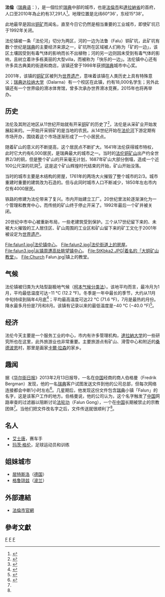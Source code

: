 {{世界文化遗产概要表
| site_img = Image:Stora stöten.jpg
| site_img_capt = 法伦大铜山矿区
| site_img_width = 250px
| zh_name = 法伦大铜山矿区
| en_name = Mining Area of the Great Copper Mountain in Falun
| fr_name = Zone d'exploitation minière de la grande montagne de cuivre de Falun
| country = 瑞典
| criterion_c = ii, iii, v
| rg_year = 2001年
| ex_rg_year = 
| Danger_year = 
| remarks = 
| org_url = http://whc.unesco.org/en/list/1027
| map_img = File:Falun in Sweden.png
| map_img_width = 200px
}}

'''法倫'''（[[瑞典语|瑞典语]]：'''{{lang|sv|Falun}}'''），是一個位於[[瑞典|瑞典]]中部的城市，也是[[法倫市|法倫市]]和[[達拉納省|達拉納省]]的首府，人口至2010年為止約有37,291人<ref name=scb>{{cite web |url=http://www.scb.se/Statistik/MI/MI0810/2010A01/Tatorternami0810tab1_4.xls |title=Tätorternas landareal, folkmängd och invånare per km<sup>2</sup> 2005 och 2010 |date=14 December 2011 |publisher=[[瑞典统计局|瑞典统计局]] |language=sv |archiveurl=https://www.webcitation.org/64arqC15e?url=http://www.scb.se/Statistik/MI/MI0810/2010A01/Tatorternami0810tab1_4.xls |archivedate=2012年1月10日 |deadurl=no |accessdate=2013-05-25 }}</ref>。地理位置是北纬60°36'，东经15°38'。

此地最早是因出[[铜矿|铜矿]]而闻名，直至今日它仍然是相当重要的工业城市，即使矿坑已于1992年关闭。

法伦镇被一条「法伦河」切分为两区，河的一边为法鲁（Falu）铜矿坑，此矿坑有数个世纪是[[瑞典|瑞典]]的主要经济来源之一，矿坑所在区域被人们称为「矿的一边」，该区土壤因受到有毒气体的影响而长不出植物；河的另一边则因未受到有毒气体的影响，且树立着许多栋美丽的大型villa，而被称为「快乐的一边」。法伦镇中心还有许多具古典美的街道和商店，该镇还曾于1998年获颁[[瑞典|瑞典]]城市中心奖。

2001年，该镇的[[铜矿|铜矿]]区被列为[[世界遗产|世界遗产]]，意味着该镇在人类历史上具有特殊意义；[[瑞典|瑞典]][[达拉纳大学|达拉纳大学]]（Dalarna）有一个校区在此镇，约有18,000名学生；另外此镇还有一个世界级的滑冰体育馆，曾多次承办世界滑冰竞赛，2015年也将再举办。
== 历史 ==
法伦及其附近地区从11世纪开始就有开采[[铜|铜]]矿的历史了<ref>{{cite web |url=http://www.dalarna.se/kulturidalarna/eng/falugruva.html |title=存档副本 |accessdate=2008-12-29 |deadurl=yes |archiveurl=https://web.archive.org/web/20090220110026/http://www.dalarna.se/kulturidalarna/eng/falugruva.html |archivedate=2009-02-20 }}</ref>，法伦是从采矿业开始发展起来的。一开始开采铜矿的是当地的农民。从14世纪开始在[[法伦河|法伦河]]下游定期有市场开办，围绕着这个市场逐渐形成了一个小居民点。

随着矿山的意义的不断提高，这个居民点不断扩大。1641年法伦获得城市特权，此时它大约有6,000居民，是瑞典最大的城市之一。当时的[[法伦铜矿山|法伦铜矿山]]出产约全世界2/3的铜，但是整个矿山的开采毫无计划，1687年矿山大部分倒塌，造成一个近100公尺深的坑洞<ref name="minehistory">{{cite web|title=History of Falun Mine|url=http://www.kopparberget.com/en/Falu-Gruva/Visit-us/History-of-Falu-Mine/|accessdate=2013-05-25}}{{dead link|date=2018年1月 |bot=InternetArchiveBot |fix-attempted=yes }}</ref>。这是这个矿山辉煌时代结束的开始，矿山开始没落。

当时的城市主要是木结构的房屋，1761年的两场大火摧毁了整个城市的2/3。城市重建时重要的建筑改为石造的。但与此同时城市人口不断减少，1850年左右市内仅有4000居民。

铁路的修建为法伦带来了复兴。市内开始建立工厂。20世纪里法轮逐渐演化为一个管理和教育中心，而传统的矿山终于停止开采了。1992年最后一个矿井被关闭。

20世纪中市中心被重新布局，一些老建筑受到保护。三个从17世纪留下来的、未被大火摧毁的工人居住区、矿山周围的工业区和矿山留下来的矿工文化于2001年被设定为[[世界遗产|世界遗产]]。
<gallery>
File:falun1.jpg|法伦镇中心。
File:falun2.jpg|法伦街道上的房屋。
File:falun3.jpg|从镇周遭高处眺望镇中心。
File:StKbka2.JPG|着名的「大铜矿山教堂」。
File:Church Falun.jpg|镇上的教堂。
</gallery>

== 气候 ==
法伦镇被归类为大陆型副极地气候（[[柯本气候分类法|柯本气候分类法]]）。该地平均而言，最冷月为1月，平均最低温度可达−11 °C (12.2 °F)。冬季是一年中最长的季节，大约从11月中旬持续到隔年4月底<ref>{{cite web |url=http://www.falun.se/www/english.nsf/doc/D3DC73723BA8B6E7C1256DFD0055910E |title=存档副本 |accessdate=2012-04-17 |deadurl=yes |archiveurl=https://web.archive.org/web/20120204061617/http://www.falun.se/www/english.nsf/doc/D3DC73723BA8B6E7C1256DFD0055910E |archivedate=2012-02-04 }}</ref>；平均最高温度可达22 °C (71.6 °F)，7月是最热的月份。降水最多月份是7月和8月。该镇有记录以来的最低温度是−40 °C (−40.0 °F)<ref>{{Cite web |url=http://www.smhi.se/klimatdata/vintern-2010-2011-vinterns-lagsta-temperaturer-1.15196 |title=存档副本 |access-date=2013-05-25 |archive-date=2012-01-19 |archive-url=https://web.archive.org/web/20120119025946/http://www.smhi.se/klimatdata/vintern-2010-2011-vinterns-lagsta-temperaturer-1.15196 |dead-url=no }}</ref>。{{Weather box
|metric first=yes
|single line=yes
|location=Falun
<!-- Average high temperatures -->
|Jan high C=-3
|Feb high C=-2
|Mar high C=3
|Apr high C=9
|May high C=16
|Jun high C=20
|Jul high C=22
|Aug high C=20
|Sep high C=15
|Oct high C=9
|Nov high C=3
|Dec high C=0
|year high C=9
<!-- Mean daily temperature -->
|Jan mean C=-7
|Feb mean C=-6
|Mar mean C=-3
|Apr mean C=4
|May mean C=10
|Jun mean C=14
|Jul mean C=17
|Aug mean C=15
|Sep mean C=11
|Oct mean C=6
|Nov mean C=1
|Dec mean C=-3
|year mean C=4.8
<!-- Average low temperatures -->
|Jan low C=-11
|Feb low C=-10
|Mar low C=-8
|Apr low C=-2
|May low C=4
|Jun low C=8
|Jul low C=11
|Aug low C=10
|Sep low C=6
|Oct low C=2
|Nov low C=-2
|Dec low C=-6
|Year low C=0
| Jan precipitation mm= 36
| Feb precipitation mm= 24
| Mar precipitation mm= 20
| Apr precipitation mm= 31
| May precipitation mm= 40
| Jun precipitation mm= 59
| Jul precipitation mm= 73
| Aug precipitation mm= 83
| Sep precipitation mm= 59
| Oct precipitation mm= 45
| Nov precipitation mm= 50
| Dec precipitation mm= 41
|year precipitation mm= 561
|Jan humidity=82
|Feb humidity=75
|Mar humidity=63
|Apr humidity=55
|May humidity=49
|Jun humidity=54
|Jul humidity=57
|Aug humidity=62
|Sep humidity=67
|Oct humidity=73
|Nov humidity=82
|Dec humidity=80
|year humidity=66
<!-- Average number of precipitation days -->
|unit precipitation days=0.1mm
|Jan precipitation days=14
|Feb precipitation days=12
|Mar precipitation days=9
|Apr precipitation days=11
|May precipitation days=10
|Jun precipitation days=13
|Jul precipitation days=14
|Aug precipitation days=14
|Sep precipitation days=13
|Oct precipitation days=14
|Nov precipitation days=16
|Dec precipitation days=17
|year precipitation days=157
|source 1= Climate & Temperature<ref name=C&T>
{{cite web
 |url=http://www.sweden.climatetemp.info/falun.html
 |title=Falun Climate Information
 |accessdate= 2011-11-30
 |publisher=Climate & Temperature Information
}}</ref>
}}

== 经济 ==
法伦今天主要是一个服务工业的中心，市内有许多管理机构，[[達拉納大学|達拉納大学]]的一些研究所也在这里，此外旅游业也非常重要。主要旅游点有矿山、滑雪中心和附近的[[桑德波恩|桑德波恩]]村，那里是画家[[卡爾·拉森|卡爾·拉森]]的家乡。

== 趣闻 ==
据《[[华尔街日报|华尔街日报]]》2013年2月13日报导，一名在[[中国|中国]]经商的商人伯格曼（Fredrik Bergman）发现，他的一名[[瑞典|瑞典]]客户试图发送文件到他的公司总部，但每次网络连接都会中断1小时左右<ref name="china wall">{{cite news| url=http://online.wsj.com/article/SB10001424127887323926104578277511385052752.html| title=China's 'Wall' Hits Business| work=THE WALL STREET JUORNAL| date=2013-02-13| author=PAUL MOZUR and CARLOS TEJADA| accessdate=2013-05-25| archive-date=2013-09-10| archive-url=https://web.archive.org/web/20130910165535/http://online.wsj.com/article/SB10001424127887323926104578277511385052752.html| dead-url=no}}</ref>。几星期后，他发现这份文件包含[[瑞典|瑞典]]小镇「Falun」的名字，这是该客户工作的地方。伯格曼说，他的公司认为，这个名字触发了[[中国|中国]]网路审查的过滤器以阻断讨论[[法轮功|法轮功]]（Falun Gong），一个在[[中国|中国]]长期被禁止的宗教团体<ref name="china wall"/>。当他们把文件改名字之后，文件传送就很顺利了<ref name="china wall"/>。

== 名人 ==
* [[艾士唐|艾士唐]]，赛车手
* [[玛茨·格伦|玛茨·格伦]]，足球运动员和训练

== 姐妹城市 ==
* [[居特斯洛|居特斯洛]]（[[德国|德国]]）
* [[格鲁琼兹|格鲁琼兹]]（[[波兰|波兰]]）

== 外部連結 ==
{{Commons|Falun|法伦}}
* [http://www.falun.se 法倫市官網] {{Wayback|url=http://www.falun.se/ |date=20201218041548 }}
==參考文獻==
{{reflist|2}}

{{瑞典世界遗产}}

{{Authority control}}
[[Category:瑞典城市|F]]
[[Category:达拉纳省|F]]
[[Category:瑞典世界遗产|F]]